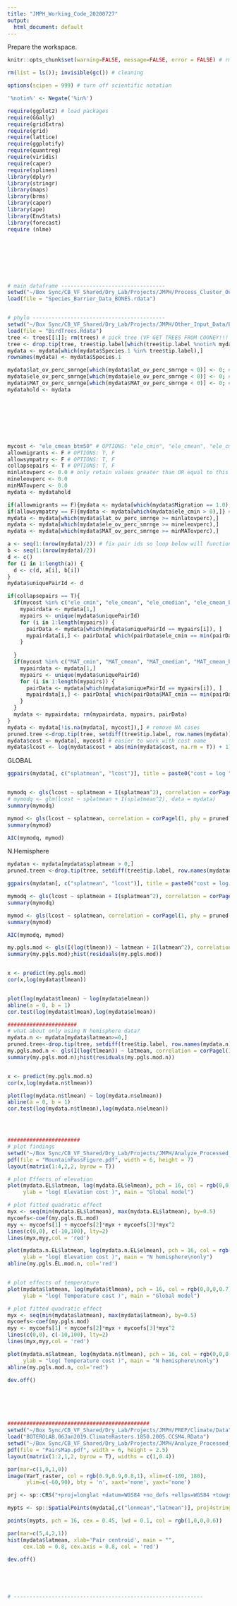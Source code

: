 ```yaml
---
title: "JMPH_Working_Code_20200727"
output:
  html_document: default
---
```


Prepare the workspace.
```r
knitr::opts_chunk$set(warning=FALSE, message=FALSE, error = FALSE) # rmd options

rm(list = ls()); invisible(gc()) # cleaning

options(scipen = 999) # turn off scientific notation

'%notin%' <- Negate('%in%')

require(ggplot2) # load packages
require(GGally)
require(gridExtra)
require(grid)
require(lattice)
require(ggplotify)
require(quantreg)
require(viridis)
require(caper)
require(splines)
library(dplyr)
library(stringr)
library(maps)
library(brms)
library(caper)
library(ape)
library(EnvStats)
library(forecast)
require (nlme)

```
<br><br><br><br><br>






```r
# main dataframe ---------------------------------
setwd("~/Box Sync/CB_VF_Shared/Dry_Lab/Projects/JMPH/Process_Cluster_Outputs/Data")
load(file = "Species_Barrier_Data_BONES.rdata")


# phylo ------------------------------------------
setwd("~/Box Sync/CB_VF_Shared/Dry_Lab/Projects/JMPH/Other_Input_Data/BirdTrees")
load(file = "BirdTrees.Rdata")
tree <- trees[[1]]; rm(trees) # pick tree (VF GET TREES FROM COONEY!!! and use MCC tree.)
tree <- drop.tip(tree, tree$tip.label[which(tree$tip.label %notin% mydata$Species.1)]) # initial name matching.
mydata <- mydata[which(mydata$Species.1 %in% tree$tip.label),]
rownames(mydata) <- mydata$Species.1

mydata$lat_ov_perc_smrnge[which(mydata$lat_ov_perc_smrnge < 0)] <- 0; # hist(mydata$lat_ov_perc_smrnge, 30)
mydata$ele_ov_perc_smrnge[which(mydata$ele_ov_perc_smrnge < 0)] <- 0; # hist(mydata$ele_ov_perc_smrnge, 30)
mydata$MAT_ov_perc_smrnge[which(mydata$MAT_ov_perc_smrnge < 0)] <- 0; # hist(mydata$MAT_ov_perc_smrnge, 30)
mydatahold <- mydata
```
<br><br><br><br><br>




```r
mycost <- "ele_cmean_btm50" # OPTIONS: "ele_cmin", "ele_cmean", "ele_cmedian"; "MAT_cmin", "MAT_cmean", "MAT_cmedian"
allowmigrants <- F # OPTIONS: T, F
allowsympatry <- F # OPTIONS: T, F
collapsepairs <- T # OPTIONS: T, F
minlatovperc <- 0.0 # only retain values greater than OR equal to this value
mineleovperc <- 0.0
minMATovperc <- 0.0
mydata <- mydatahold
```

```r
if(allowmigrants == F){mydata <- mydata[which(mydata$Migration == 1.0),]} # retain only non-migrants if asked to do so. 
if(allowsympatry == F){mydata <- mydata[which(mydata$ele_cmin > 0),]} # retain only allopatric/parapatric species if asked to do so.
mydata <- mydata[which(mydata$lat_ov_perc_smrnge >= minlatovperc),]
mydata <- mydata[which(mydata$ele_ov_perc_smrnge >= mineleovperc),]
mydata <- mydata[which(mydata$MAT_ov_perc_smrnge >= minMATovperc),]

a <- seq(1:(nrow(mydata)/2)) # fix pair ids so loop below will function correctly
b <- seq(1:(nrow(mydata)/2))
d <- c()
for (i in 1:length(a)) {
  d <- c(d, a[i], b[i])
}
mydata$uniquePairId <- d

if(collapsepairs == T){
  if(mycost %in% c("ele_cmin", "ele_cmean", "ele_cmedian", "ele_cmean_btm50", "ele_cmean_btm25")){
    mypairdata <- mydata[1,]
    mypairs <- unique(mydata$uniquePairId)
    for (i in 1:length(mypairs)) {
      pairData <- mydata[which(mydata$uniquePairId == mypairs[i]), ]
      mypairdata[i,] <- pairData[ which(pairData$ele_cmin == min(pairData$ele_cmin, na.rm = T))[1], ] # choose the single member with the lower elevational path cost. 
    }
    
  }
  if(mycost %in% c("MAT_cmin", "MAT_cmean", "MAT_cmedian", "MAT_cmean_btm50", "MAT_cmean_btm25")){
    mypairdata <- mydata[1,]
    mypairs <- unique(mydata$uniquePairId)
    for (i in 1:length(mypairs)) {
      pairData <- mydata[which(mydata$uniquePairId == mypairs[i]), ]
      mypairdata[i,] <- pairData[ which(pairData$MAT_cmin == min(pairData$MAT_cmin, na.rm = T))[1], ] # choose the single member with the lower MAT path cost. 
    }
  }
  mydata <- mypairdata; rm(mypairdata, mypairs, pairData)
}
mydata <- mydata[!is.na(mydata[, mycost]),] # remove NA cases
pruned.tree <-drop.tip(tree, setdiff(tree$tip.label, row.names(mydata))) # clean up tree tips.
mydata$cost <- mydata[, mycost] # easier to work with cost name
mydata$lcost <- log(mydata$cost + abs(min(mydata$cost, na.rm = T)) + 1) # easier to work with lcost name
```




GLOBAL
```R
ggpairs(mydata[, c("splatmean", "lcost")], title = paste0("cost = log ", mycost))


mymodq <- gls(lcost ~ splatmean + I(splatmean^2), correlation = corPagel(1, phy = pruned.tree), data = mydata, method = "REML")
# mymodq <- glm(lcost ~ splatmean + I(splatmean^2), data = mydata)
summary(mymodq)

mymod <- gls(lcost ~ splatmean, correlation = corPagel(1, phy = pruned.tree), data = mydata, method = "REML")
summary(mymod)

AIC(mymodq, mymod)
```



N.Hemisphere
```R
mydatan <- mydata[mydata$splatmean > 0,]
pruned.treen <-drop.tip(tree, setdiff(tree$tip.label, row.names(mydatan)))

ggpairs(mydatan[, c("splatmean", "lcost")], title = paste0("cost = log ", mycost, "            *N.hemisphere only"))

mymodq <- gls(lcost ~ splatmean + I(splatmean^2), correlation = corPagel(1, phy = pruned.treen), data = mydatan, method = "REML")
summary(mymodq)

mymod <- gls(lcost ~ splatmean, correlation = corPagel(1, phy = pruned.treen), data = mydatan, method = "REML")
summary(mymod)

AIC(mymodq, mymod)
```













```r


my.pgls.mod <- gls(I(log(tlmean)) ~ latmean + I(latmean^2), correlation = corPagel(1, phy = pruned.tree), data = mydata, method = "REML")
summary(my.pgls.mod);hist(residuals(my.pgls.mod))


x <- predict(my.pgls.mod)
cor(x,log(mydata$tlmean))


plot(log(mydata$tlmean) ~ log(mydata$elmean))
abline(a = 0, b = 1)
cor.test(log(mydata$tlmean),log(mydata$elmean))

######################
# what about only using N hemisphere data?
mydata.n <- mydata[mydata$latmean>=0,]
pruned.tree<-drop.tip(tree, setdiff(tree$tip.label, row.names(mydata.n)))
my.pgls.mod.n <- gls(I(log(tlmean)) ~ latmean, correlation = corPagel(1, phy = pruned.tree),data = mydata.n, method = "REML")
summary(my.pgls.mod.n);hist(residuals(my.pgls.mod.n))


x <- predict(my.pgls.mod.n)
cor(x,log(mydata.n$tlmean))

plot(log(mydata.n$tlmean) ~ log(mydata.n$elmean))
abline(a = 0, b = 1)
cor.test(log(mydata.n$tlmean),log(mydata.n$elmean))




#######################
# plot findings
setwd("~/Box Sync/CB_VF_Shared/Dry_Lab/Projects/JMPH/Analyze_Processed_Cluster_Outputs/Data")
pdf(file = "MountainPassFigure.pdf", width = 6, height = 7)
layout(matrix(1:4,2,2, byrow = T))

# plot Effects of elevation
plot(mydata.EL$latmean, log(mydata.EL$elmean), pch = 16, col = rgb(0,0,0,0.7), xlab = "Latitude",
     ylab = "log( Elevation cost )", main = "Global model")

# plot fitted quadratic effect
myx <- seq(min(mydata.EL$latmean), max(mydata.EL$latmean), by=0.5)
mycoefs<-coef(my.pgls.EL.mod)
myy <- mycoefs[1] + mycoefs[2]*myx + mycoefs[3]*myx^2
lines(c(0,0), c(-10,100), lty=2)
lines(myx,myy,col = 'red')

plot(mydata.n.EL$latmean, log(mydata.n.EL$elmean), pch = 16, col = rgb(0,0,0,0.7), xlab = "Latitude",
     ylab = "log( Elevation cost )", main = "N hemisphere\nonly")
abline(my.pgls.EL.mod.n, col='red')


# plot effects of temperature
plot(mydata$latmean, log(mydata$tlmean), pch = 16, col = rgb(0,0,0,0.7), xlab = "Latitude",
     ylab = "log( Temperature cost )", main = "Global model")

# plot fitted quadratic effect
myx <- seq(min(mydata$latmean), max(mydata$latmean), by=0.5)
mycoefs<-coef(my.pgls.mod)
myy <- mycoefs[1] + mycoefs[2]*myx + mycoefs[3]*myx^2
lines(c(0,0), c(-10,100), lty=2)
lines(myx,myy,col = 'red')

plot(mydata.n$latmean, log(mydata.n$tlmean), pch = 16, col = rgb(0,0,0,0.7), xlab = "Latitude",
     ylab = "log( Temperature cost )", main = "N hemisphere\nonly")
abline(my.pgls.mod.n, col='red')

dev.off()






#############################################
setwd("~/Box Sync/CB_VF_Shared/Dry_Lab/Projects/JMPH/PREP/Climate/Data")
load("BOTEROLAB.06Jan2019.ClimateRasters.1850.2005.CCSM4.RData")
setwd("~/Box Sync/CB_VF_Shared/Dry_Lab/Projects/JMPH/Analyze_Processed_Cluster_Outputs/Data")
pdf(file = "PairsMap.pdf", width = 6, height = 2.5)
layout(matrix(1:2,1,2, byrow = T), widths = c(1,0.4))

par(mar=c(1,0,1,0))
image(VarT_raster, col = rgb(0.9,0.9,0.8,1), xlim=c(-180, 180), 
      ylim=c(-60,90), bty = 'n', xaxt='none', yaxt='none')

prj <- sp::CRS("+proj=longlat +datum=WGS84 +no_defs +ellps=WGS84 +towgs84=0,0,0 +units=km")

mypts <- sp::SpatialPoints(mydata[,c("lonmean","latmean")], proj4string = prj )

points(mypts, pch = 16, cex = 0.45, lwd = 0.1, col = rgb(1,0,0,0.6))

par(mar=c(5,4,2,1))
hist(mydata$latmean, xlab='Pair centroid', main = "",
     cex.lab = 0.8, cex.axis = 0.8, col = 'red')

dev.off()





# ------------------------------------------------------------


```

